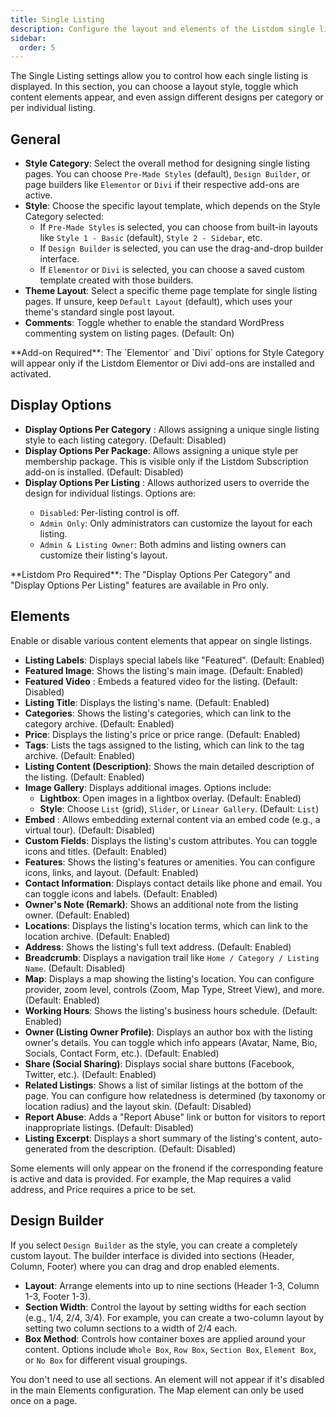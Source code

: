 ```yaml
---
title: Single Listing
description: Configure the layout and elements of the Listdom single listing page, including style selection, custom design builder options, and per-category or per-listing display settings.
sidebar:
  order: 5
---
```


The Single Listing settings allow you to control how each single listing is displayed. In this section, you can choose a layout style, toggle which content elements appear, and even assign different designs per category or per individual listing.

## General

- **Style Category**: Select the overall method for designing single listing pages. You can choose `Pre-Made Styles` (default), `Design Builder`, or page builders like `Elementor` or `Divi` if their respective add-ons are active.
- **Style**: Choose the specific layout template, which depends on the Style Category selected:
    - If `Pre-Made Styles` is selected, you can choose from built-in layouts like `Style 1 - Basic` (default), `Style 2 - Sidebar`, etc.
    - If `Design Builder` is selected, you can use the drag-and-drop builder interface.
    - If `Elementor` or `Divi` is selected, you can choose a saved custom template created with those builders.
- **Theme Layout**: Select a specific theme page template for single listing pages. If unsure, keep `Default Layout` (default), which uses your theme's standard single post layout.
- **Comments**: Toggle whether to enable the standard WordPress commenting system on listing pages. (Default: On)

<Aside type="note">
**Add-on Required**: The `Elementor` and `Divi` options for Style Category will appear only if the Listdom Elementor or Divi add-ons are installed and activated.
</Aside>

## Display Options

- **Display Options Per Category** <Badge text="Pro" />: Allows assigning a unique single listing style to each listing category. (Default: Disabled)
- **Display Options Per Package**: Allows assigning a unique style per membership package. This is visible only if the Listdom Subscription add-on is installed. (Default: Disabled)
- **Display Options Per Listing** <Badge text="Pro" />: Allows authorized users to override the design for individual listings. Options are:
    - `Disabled`: Per-listing control is off.
    - `Admin Only`: Only administrators can customize the layout for each listing.
    - `Admin & Listing Owner`: Both admins and listing owners can customize their listing's layout.

<Aside type="note">
**Listdom Pro Required**: The "Display Options Per Category" and "Display Options Per Listing" features are available in Pro only.
</Aside>

## Elements

Enable or disable various content elements that appear on single listings.

- **Listing Labels**: Displays special labels like "Featured". (Default: Enabled)
- **Featured Image**: Shows the listing's main image. (Default: Enabled)
- **Featured Video** <Badge text="Pro" />: Embeds a featured video for the listing. (Default: Disabled)
- **Listing Title**: Displays the listing's name. (Default: Enabled)
- **Categories**: Shows the listing's categories, which can link to the category archive. (Default: Enabled)
- **Price**: Displays the listing's price or price range. (Default: Enabled)
- **Tags**: Lists the tags assigned to the listing, which can link to the tag archive. (Default: Enabled)
- **Listing Content (Description)**: Shows the main detailed description of the listing. (Default: Enabled)
- **Image Gallery**: Displays additional images. Options include:
    - **Lightbox**: Open images in a lightbox overlay. (Default: Enabled)
    - **Style**: Choose `List` (grid), `Slider`, or `Linear Gallery`. (Default: `List`)
- **Embed** <Badge text="Pro" />: Allows embedding external content via an embed code (e.g., a virtual tour). (Default: Disabled)
- **Custom Fields**: Displays the listing's custom attributes. You can toggle icons and titles. (Default: Enabled)
- **Features**: Shows the listing's features or amenities. You can configure icons, links, and layout. (Default: Enabled)
- **Contact Information**: Displays contact details like phone and email. You can toggle icons and labels. (Default: Enabled)
- **Owner's Note (Remark)**: Shows an additional note from the listing owner. (Default: Enabled)
- **Locations**: Displays the listing's location terms, which can link to the location archive. (Default: Enabled)
- **Address**: Shows the listing's full text address. (Default: Enabled)
- **Breadcrumb**: Displays a navigation trail like `Home / Category / Listing Name`. (Default: Disabled)
- **Map**: Displays a map showing the listing's location. You can configure provider, zoom level, controls (Zoom, Map Type, Street View), and more. (Default: Enabled)
- **Working Hours**: Shows the listing's business hours schedule. (Default: Enabled)
- **Owner (Listing Owner Profile)**: Displays an author box with the listing owner's details. You can toggle which info appears (Avatar, Name, Bio, Socials, Contact Form, etc.). (Default: Enabled)
- **Share (Social Sharing)**: Displays social share buttons (Facebook, Twitter, etc.). (Default: Enabled)
- **Related Listings**: Shows a list of similar listings at the bottom of the page. You can configure how relatedness is determined (by taxonomy or location radius) and the layout skin. (Default: Disabled)
- **Report Abuse**: Adds a "Report Abuse" link or button for visitors to report inappropriate listings. (Default: Disabled)
- **Listing Excerpt**: Displays a short summary of the listing's content, auto-generated from the description. (Default: Disabled)

<Aside type="note">
Some elements will only appear on the fronend if the corresponding feature is active and data is provided. For example, the Map requires a valid address, and Price requires a price to be set.
</Aside>

## Design Builder

If you select `Design Builder` as the style, you can create a completely custom layout. The builder interface is divided into sections (Header, Column, Footer) where you can drag and drop enabled elements.

- **Layout**: Arrange elements into up to nine sections (Header 1-3, Column 1-3, Footer 1-3).
- **Section Width**: Control the layout by setting widths for each section (e.g., $1/4$, $2/4$, $3/4$). For example, you can create a two-column layout by setting two column sections to a width of $2/4$ each.
- **Box Method**: Controls how container boxes are applied around your content. Options include `Whole Box`, `Row Box`, `Section Box`, `Element Box`, or `No Box` for different visual groupings.

<Aside type="tip">
You don't need to use all sections. An element will not appear if it's disabled in the main Elements configuration. The Map element can only be used once on a page.
</Aside>